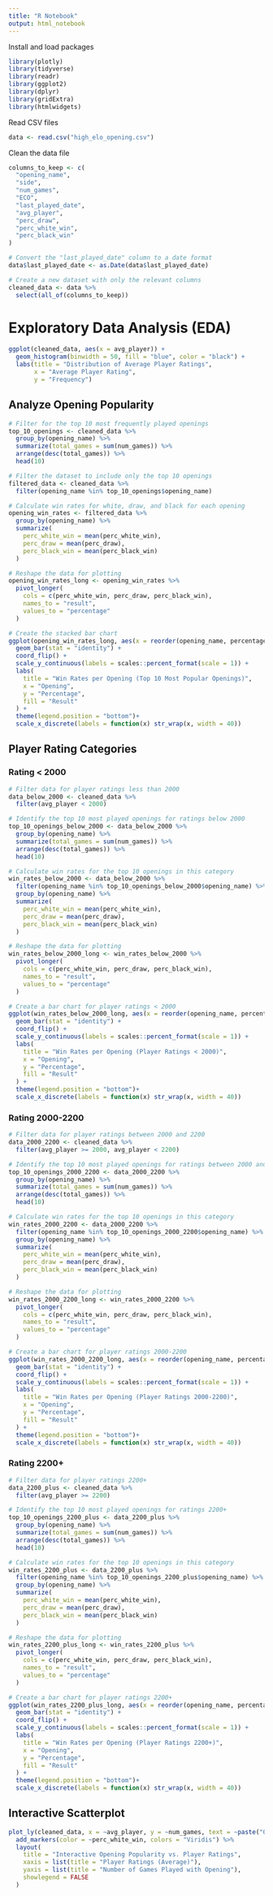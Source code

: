 ```yaml
---
title: "R Notebook"
output: html_notebook
---
```


Install and load packages
```r
library(plotly)
library(tidyverse)
library(readr)
library(ggplot2)
library(dplyr)
library(gridExtra)
library(htmlwidgets)
```

Read CSV files
```r
data <- read.csv("high_elo_opening.csv")
```

Clean the data file
```r
columns_to_keep <- c(
  "opening_name",
  "side",
  "num_games",
  "ECO",
  "last_played_date",
  "avg_player",
  "perc_draw",
  "perc_white_win",
  "perc_black_win"
)

# Convert the "last_played_date" column to a date format
data$last_played_date <- as.Date(data$last_played_date)

# Create a new dataset with only the relevant columns
cleaned_data <- data %>%
  select(all_of(columns_to_keep))
```

# Exploratory Data Analysis (EDA)
```r
ggplot(cleaned_data, aes(x = avg_player)) +
  geom_histogram(binwidth = 50, fill = "blue", color = "black") +
  labs(title = "Distribution of Average Player Ratings",
       x = "Average Player Rating",
       y = "Frequency")
```

## Analyze Opening Popularity
```r
# Filter for the top 10 most frequently played openings
top_10_openings <- cleaned_data %>%
  group_by(opening_name) %>%
  summarize(total_games = sum(num_games)) %>%
  arrange(desc(total_games)) %>%
  head(10)

# Filter the dataset to include only the top 10 openings
filtered_data <- cleaned_data %>%
  filter(opening_name %in% top_10_openings$opening_name)

# Calculate win rates for white, draw, and black for each opening
opening_win_rates <- filtered_data %>%
  group_by(opening_name) %>%
  summarize(
    perc_white_win = mean(perc_white_win),
    perc_draw = mean(perc_draw),
    perc_black_win = mean(perc_black_win)
  )

# Reshape the data for plotting
opening_win_rates_long <- opening_win_rates %>%
  pivot_longer(
    cols = c(perc_white_win, perc_draw, perc_black_win),
    names_to = "result",
    values_to = "percentage"
  )

# Create the stacked bar chart
ggplot(opening_win_rates_long, aes(x = reorder(opening_name, percentage), y = percentage, fill = result)) +
  geom_bar(stat = "identity") +
  coord_flip() +
  scale_y_continuous(labels = scales::percent_format(scale = 1)) +
  labs(
    title = "Win Rates per Opening (Top 10 Most Popular Openings)",
    x = "Opening",
    y = "Percentage",
    fill = "Result"
  ) +
  theme(legend.position = "bottom")+
  scale_x_discrete(labels = function(x) str_wrap(x, width = 40))
```

## Player Rating Categories
### Rating < 2000
```r
# Filter data for player ratings less than 2000
data_below_2000 <- cleaned_data %>%
  filter(avg_player < 2000)

# Identify the top 10 most played openings for ratings below 2000
top_10_openings_below_2000 <- data_below_2000 %>%
  group_by(opening_name) %>%
  summarize(total_games = sum(num_games)) %>%
  arrange(desc(total_games)) %>%
  head(10)

# Calculate win rates for the top 10 openings in this category
win_rates_below_2000 <- data_below_2000 %>%
  filter(opening_name %in% top_10_openings_below_2000$opening_name) %>%
  group_by(opening_name) %>%
  summarize(
    perc_white_win = mean(perc_white_win),
    perc_draw = mean(perc_draw),
    perc_black_win = mean(perc_black_win)
  )

# Reshape the data for plotting
win_rates_below_2000_long <- win_rates_below_2000 %>%
  pivot_longer(
    cols = c(perc_white_win, perc_draw, perc_black_win),
    names_to = "result",
    values_to = "percentage"
  )

# Create a bar chart for player ratings < 2000
ggplot(win_rates_below_2000_long, aes(x = reorder(opening_name, percentage), y = percentage, fill = result)) +
  geom_bar(stat = "identity") +
  coord_flip() +
  scale_y_continuous(labels = scales::percent_format(scale = 1)) +
  labs(
    title = "Win Rates per Opening (Player Ratings < 2000)",
    x = "Opening",
    y = "Percentage",
    fill = "Result"
  ) +
  theme(legend.position = "bottom")+
  scale_x_discrete(labels = function(x) str_wrap(x, width = 40))
```

### Rating 2000-2200
```r
# Filter data for player ratings between 2000 and 2200
data_2000_2200 <- cleaned_data %>%
  filter(avg_player >= 2000, avg_player < 2200)

# Identify the top 10 most played openings for ratings between 2000 and 2200
top_10_openings_2000_2200 <- data_2000_2200 %>%
  group_by(opening_name) %>%
  summarize(total_games = sum(num_games)) %>%
  arrange(desc(total_games)) %>%
  head(10)

# Calculate win rates for the top 10 openings in this category
win_rates_2000_2200 <- data_2000_2200 %>%
  filter(opening_name %in% top_10_openings_2000_2200$opening_name) %>%
  group_by(opening_name) %>%
  summarize(
    perc_white_win = mean(perc_white_win),
    perc_draw = mean(perc_draw),
    perc_black_win = mean(perc_black_win)
  )

# Reshape the data for plotting
win_rates_2000_2200_long <- win_rates_2000_2200 %>%
  pivot_longer(
    cols = c(perc_white_win, perc_draw, perc_black_win),
    names_to = "result",
    values_to = "percentage"
  )

# Create a bar chart for player ratings 2000-2200
ggplot(win_rates_2000_2200_long, aes(x = reorder(opening_name, percentage), y = percentage, fill = result)) +
  geom_bar(stat = "identity") +
  coord_flip() +
  scale_y_continuous(labels = scales::percent_format(scale = 1)) +
  labs(
    title = "Win Rates per Opening (Player Ratings 2000-2200)",
    x = "Opening",
    y = "Percentage",
    fill = "Result"
  ) +
  theme(legend.position = "bottom")+
  scale_x_discrete(labels = function(x) str_wrap(x, width = 40))
```

### Rating 2200+
```r
# Filter data for player ratings 2200+
data_2200_plus <- cleaned_data %>%
  filter(avg_player >= 2200)

# Identify the top 10 most played openings for ratings 2200+
top_10_openings_2200_plus <- data_2200_plus %>%
  group_by(opening_name) %>%
  summarize(total_games = sum(num_games)) %>%
  arrange(desc(total_games)) %>%
  head(10)

# Calculate win rates for the top 10 openings in this category
win_rates_2200_plus <- data_2200_plus %>%
  filter(opening_name %in% top_10_openings_2200_plus$opening_name) %>%
  group_by(opening_name) %>%
  summarize(
    perc_white_win = mean(perc_white_win),
    perc_draw = mean(perc_draw),
    perc_black_win = mean(perc_black_win)
  )

# Reshape the data for plotting
win_rates_2200_plus_long <- win_rates_2200_plus %>%
  pivot_longer(
    cols = c(perc_white_win, perc_draw, perc_black_win),
    names_to = "result",
    values_to = "percentage"
  )

# Create a bar chart for player ratings 2200+
ggplot(win_rates_2200_plus_long, aes(x = reorder(opening_name, percentage), y = percentage, fill = result)) +
  geom_bar(stat = "identity") +
  coord_flip() +
  scale_y_continuous(labels = scales::percent_format(scale = 1)) +
  labs(
    title = "Win Rates per Opening (Player Ratings 2200+)",
    x = "Opening",
    y = "Percentage",
    fill = "Result"
  ) +
  theme(legend.position = "bottom")+
  scale_x_discrete(labels = function(x) str_wrap(x, width = 40))
```

## Interactive Scatterplot
```r
plot_ly(cleaned_data, x = ~avg_player, y = ~num_games, text = ~paste("Opening: ", opening_name, "<br>Win Rate: ", perc_white_win), type = "scatter", mode = "markers", name = "my_plot") %>%
  add_markers(color = ~perc_white_win, colors = "Viridis") %>%
  layout(
    title = "Interactive Opening Popularity vs. Player Ratings",
    xaxis = list(title = "Player Ratings (Average)"),
    yaxis = list(title = "Number of Games Played with Opening"),
    showlegend = FALSE
  )
```